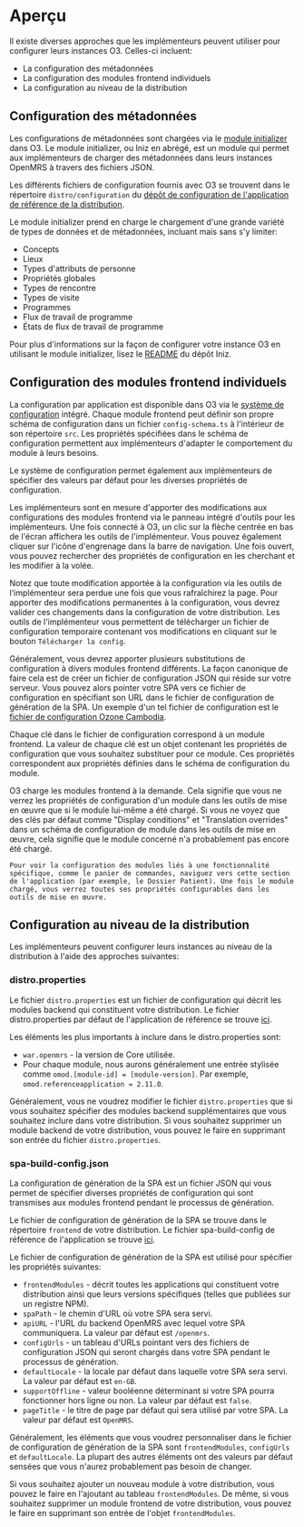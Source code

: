 
# Aperçu

Il existe diverses approches que les implémenteurs peuvent utiliser pour configurer leurs instances O3. Celles-ci incluent:

- La configuration des métadonnées
- La configuration des modules frontend individuels
- La configuration au niveau de la distribution

## Configuration des métadonnées

Les configurations de métadonnées sont chargées via le [module initializer](https://github.com/mekomsolutions/openmrs-module-initializer) dans O3. Le module initializer, ou Iniz en abrégé, est un module qui permet aux implémenteurs de charger des métadonnées dans leurs instances OpenMRS à travers des fichiers JSON. 

Les différents fichiers de configuration fournis avec O3 se trouvent dans le répertoire `distro/configuration` du [dépôt de configuration de l'application de référence de la distribution](https://github.com/openmrs/openmrs-distro-referenceapplication/tree/main/distro/configuration).

Le module initializer prend en charge le chargement d'une grande variété de types de données et de métadonnées, incluant mais sans s'y limiter:

- Concepts
- Lieux
- Types d'attributs de personne
- Propriétés globales
- Types de rencontre
- Types de visite
- Programmes
- Flux de travail de programme
- États de flux de travail de programme

Pour plus d'informations sur la façon de configurer votre instance O3 en utilisant le module initializer, lisez le [README](https://github.com/mekomsolutions/openmrs-module-initializer#openmrs-initializer-module) du dépôt Iniz.

## Configuration des modules frontend individuels

La configuration par application est disponible dans O3 via le [système de configuration](/docs/configuration-system) intégré. Chaque module frontend peut définir son propre schéma de configuration dans un fichier `config-schema.ts` à l'intérieur de son répertoire `src`. Les propriétés spécifiées dans le schéma de configuration permettent aux implémenteurs d'adapter le comportement du module à leurs besoins.

Le système de configuration permet également aux implémenteurs de spécifier des valeurs par défaut pour les diverses propriétés de configuration.

Les implémenteurs sont en mesure d'apporter des modifications aux configurations des modules frontend via le panneau intégré d'outils pour les implémenteurs. Une fois connecté à O3, un clic sur la flèche centrée en bas de l'écran affichera les outils de l'implémenteur. Vous pouvez également cliquer sur l'icône d'engrenage dans la barre de navigation. Une fois ouvert, vous pouvez rechercher des propriétés de configuration en les cherchant et les modifier à la volée. 

Notez que toute modification apportée à la configuration via les outils de l'implémenteur sera perdue une fois que vous rafraîchirez la page. Pour apporter des modifications permanentes à la configuration, vous devrez valider ces changements dans la configuration de votre distribution. Les outils de l'implémenteur vous permettent de télécharger un fichier de configuration temporaire contenant vos modifications en cliquant sur le bouton `Télécharger la config`.

Généralement, vous devrez apporter plusieurs substitutions de configuration à divers modules frontend différents. La façon canonique de faire cela est de créer un fichier de configuration JSON qui réside sur votre serveur. Vous pouvez alors pointer votre SPA vers ce fichier de configuration en spécifiant son URL dans le fichier de configuration de génération de la SPA. Un exemple d'un tel fichier de configuration est le [fichier de configuration Ozone Cambodia](https://github.com/mekomsolutions/ozone-distro-cambodia/blob/main/base/configs/openmrs/frontend_config/ozone-frontend-config.json). 

Chaque clé dans le fichier de configuration correspond à un module frontend. La valeur de chaque clé est un objet contenant les propriétés de configuration que vous souhaitez substituer pour ce module. Ces propriétés correspondent aux propriétés définies dans le schéma de configuration du module.

<Callout emoji="ℹ️" type="info">
    O3 charge les modules frontend à la demande. Cela signifie que vous ne verrez les propriétés de configuration d'un module dans les outils de mise en œuvre que si le module lui-même a été chargé. Si vous ne voyez que des clés par défaut comme "Display conditions" et "Translation overrides" dans un schéma de configuration de module dans les outils de mise en œuvre, cela signifie que le module concerné n'a probablement pas encore été chargé.

    Pour voir la configuration des modules liés à une fonctionnalité spécifique, comme le panier de commandes, naviguez vers cette section de l'application (par exemple, le Dossier Patient). Une fois le module chargé, vous verrez toutes ses propriétés configurables dans les outils de mise en œuvre.
</Callout>

## Configuration au niveau de la distribution

Les implémenteurs peuvent configurer leurs instances au niveau de la distribution à l'aide des approches suivantes:

### distro.properties

Le fichier `distro.properties` est un fichier de configuration qui décrit les modules backend qui constituent votre distribution. Le fichier distro.properties par défaut de l'application de référence se trouve [ici](https://github.com/openmrs/openmrs-distro-referenceapplication/blob/main/distro/distro.properties). 

Les éléments les plus importants à inclure dans le distro.properties sont:

- `war.openmrs` - la version de Core utilisée.
- Pour chaque module, nous aurons généralement une entrée stylisée comme `omod.[module-id] = [module-version]`. Par exemple, `omod.referenceapplication = 2.11.0`.

Généralement, vous ne voudrez modifier le fichier `distro.properties` que si vous souhaitez spécifier des modules backend supplémentaires que vous souhaitez inclure dans votre distribution. Si vous souhaitez supprimer un module backend de votre distribution, vous pouvez le faire en supprimant son entrée du fichier `distro.properties`.

### spa-build-config.json

La configuration de génération de la SPA est un fichier JSON qui vous permet de spécifier diverses propriétés de configuration qui sont transmises aux modules frontend pendant le processus de génération. 

Le fichier de configuration de génération de la SPA se trouve dans le répertoire `frontend` de votre distribution. Le fichier spa-build-config de référence de l'application se trouve [ici](https://github.com/openmrs/openmrs-distro-referenceapplication/blob/main/frontend/spa-build-config.json).

Le fichier de configuration de génération de la SPA est utilisé pour spécifier les propriétés suivantes:

- `frontendModules` - décrit toutes les applications qui constituent votre distribution ainsi que leurs versions spécifiques (telles que publiées sur un registre NPM).
- `spaPath` - le chemin d'URL où votre SPA sera servi.  
- `apiURL` - l'URL du backend OpenMRS avec lequel votre SPA communiquera. La valeur par défaut est `/openmrs`.
- `configUrls` - un tableau d'URLs pointant vers des fichiers de configuration JSON qui seront chargés dans votre SPA pendant le processus de génération.
- `defaultLocale` - la locale par défaut dans laquelle votre SPA sera servi. La valeur par défaut est `en-GB`. 
- `supportOffline` - valeur booléenne déterminant si votre SPA pourra fonctionner hors ligne ou non. La valeur par défaut est `false`.
- `pageTitle` - le titre de page par défaut qui sera utilisé par votre SPA. La valeur par défaut est `OpenMRS`.

Généralement, les éléments que vous voudrez personnaliser dans le fichier de configuration de génération de la SPA sont `frontendModules`, `configUrls` et `defaultLocale`. La plupart des autres éléments ont des valeurs par défaut sensées que vous n'aurez probablement pas besoin de changer.

Si vous souhaitez ajouter un nouveau module à votre distribution, vous pouvez le faire en l'ajoutant au tableau `frontendModules`. De même, si vous souhaitez supprimer un module frontend de votre distribution, vous pouvez le faire en supprimant son entrée de l'objet `frontendModules`.
